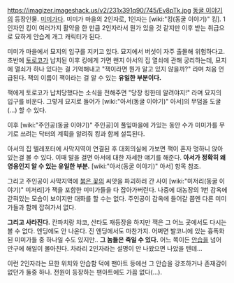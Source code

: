 https://imagizer.imageshack.us/v2/231x391q90/745/Ev8pTk.jpg
[[동굴 이야기]]의 등장인물. [[미미가]]다. 미미가 마을의 2인자로, 1인자는 [wiki:"킹(동굴 이야기)" 킹]. 1인자인 킹이 여러가지 활약을 한 만큼 2인자라서 뭔가 있을 것 같지만 이후 받는 취급으로 묘하게 안습계 개그 캐릭터가 된다.

미미가 마을에서 묘지의 입구를 지키고 있다. 묘지에서 버섯이 자주 출몰해 위험하다고. 초반에 [[토로코]]가 납치된 이후 킹에게 가면 왠지 아서의 집 열쇠에 관해 궁리하는데, 묘지에 열쇠가 하나 있다는 걸 기억해내고 "잭이라면 뭔가 알고 있지 않을까?" 라며 처음 언급된다. 잭의 이름이 잭이라는 걸 알 수 있는 '''유일한 부분이다.'''

잭에게 토로코가 납치당했다는 소식을 전해주면 "당장 킹한테 알려야지!" 라며 묘지의 입구를 비운다. 그렇게 묘지로 들어가 [wiki:"아서(동굴 이야기)" 아서]의 무덤을 도굴(...) 할 수 있다.

이후 [wiki:"주인공(동굴 이야기)" 주인공]이 풀잎마을에 가있는 동안 수가 미미가를 무기로 쓰려는 닥터의 계획을 알려줘 킹과 함께 설득된다.

아서의 집 텔레포터에 사막지역이 연결된 후 대회의실에 가보면 잭이 혼자 멍하니 앉아있는걸 볼 수 있다. 이때 말을 걸면 아서에 대한 자세한 얘기를 해준다. '''아서가 정확히 왜 영웅인지 알 수 있는 유일한 부분.''' [wiki:"아서(동굴 이야기)" 아서] 항목 참조.

그리고 주인공이 사막지역에 [[붉은 꽃]]의 씨앗을 파괴하러 간 사이 [wiki:"미저리(동굴 이야기)" 미저리]가 잭을 포함한 미미가들을 다 잡아가버린다. 나중에 대농장의 1번 감옥에 갇혀있는 모습이 보이지만 대화를 할 수는 없다. 주인공이 감옥에 들어갈 쯤엔 다른 미미가들과 함께 잡혀가서 없다.

'''그리고 사라진다.''' 칸파치랑 챠코, 산타도 재등장을 하지만 잭은 그 어느 곳에서도 다시는 볼 수 없다. 엔딩에도 안 나온다. 진 엔딩에서도 마찬가지. 어쩌면 발코니에 있는 흉폭화된 미미가들 중 하나일 수도 있지만.. '''그 놈들은 죽일 수 있다.''' 어느 쪽이든 [[안습]]을 넘어 안구에 해일이 몰아친다. 차라리 2인자라는 설명이 안 나왔으면 나았을 텐데...

이런 2인자라는 묘한 위치와 안습함 덕에 팬아트 등에선 그 안습을 강조하거나 존재감이 없던가 둘중 하나. 전원이 등장하는 팬아트에도 가끔 없다(...).
